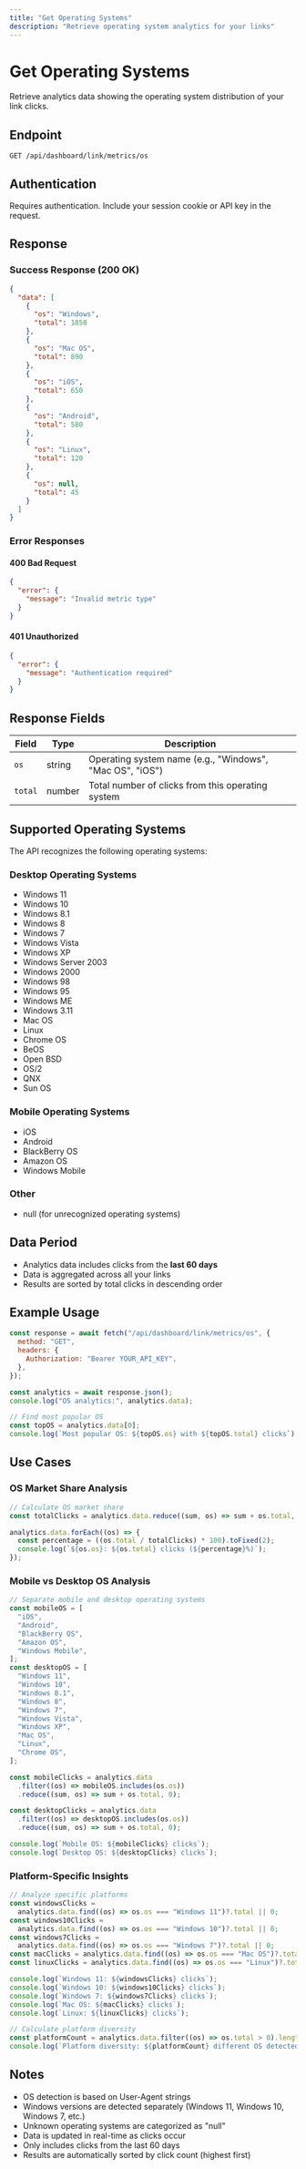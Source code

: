 ```yaml
---
title: "Get Operating Systems"
description: "Retrieve operating system analytics for your links"
---
```


# Get Operating Systems

Retrieve analytics data showing the operating system distribution of your link clicks.

## Endpoint

```
GET /api/dashboard/link/metrics/os
```

## Authentication

Requires authentication. Include your session cookie or API key in the request.

## Response

### Success Response (200 OK)

```json
{
  "data": [
    {
      "os": "Windows",
      "total": 1850
    },
    {
      "os": "Mac OS",
      "total": 890
    },
    {
      "os": "iOS",
      "total": 650
    },
    {
      "os": "Android",
      "total": 580
    },
    {
      "os": "Linux",
      "total": 120
    },
    {
      "os": null,
      "total": 45
    }
  ]
}
```

### Error Responses

#### 400 Bad Request

```json
{
  "error": {
    "message": "Invalid metric type"
  }
}
```

#### 401 Unauthorized

```json
{
  "error": {
    "message": "Authentication required"
  }
}
```

## Response Fields

| Field   | Type   | Description                                              |
| ------- | ------ | -------------------------------------------------------- |
| `os`    | string | Operating system name (e.g., "Windows", "Mac OS", "iOS") |
| `total` | number | Total number of clicks from this operating system        |

## Supported Operating Systems

The API recognizes the following operating systems:

### Desktop Operating Systems

- Windows 11
- Windows 10
- Windows 8.1
- Windows 8
- Windows 7
- Windows Vista
- Windows XP
- Windows Server 2003
- Windows 2000
- Windows 98
- Windows 95
- Windows ME
- Windows 3.11
- Mac OS
- Linux
- Chrome OS
- BeOS
- Open BSD
- OS/2
- QNX
- Sun OS

### Mobile Operating Systems

- iOS
- Android
- BlackBerry OS
- Amazon OS
- Windows Mobile

### Other

- null (for unrecognized operating systems)

## Data Period

- Analytics data includes clicks from the **last 60 days**
- Data is aggregated across all your links
- Results are sorted by total clicks in descending order

## Example Usage

```javascript
const response = await fetch("/api/dashboard/link/metrics/os", {
  method: "GET",
  headers: {
    Authorization: "Bearer YOUR_API_KEY",
  },
});

const analytics = await response.json();
console.log("OS analytics:", analytics.data);

// Find most popular OS
const topOS = analytics.data[0];
console.log(`Most popular OS: ${topOS.os} with ${topOS.total} clicks`);
```

## Use Cases

### OS Market Share Analysis

```javascript
// Calculate OS market share
const totalClicks = analytics.data.reduce((sum, os) => sum + os.total, 0);

analytics.data.forEach((os) => {
  const percentage = ((os.total / totalClicks) * 100).toFixed(2);
  console.log(`${os.os}: ${os.total} clicks (${percentage}%)`);
});
```

### Mobile vs Desktop OS Analysis

```javascript
// Separate mobile and desktop operating systems
const mobileOS = [
  "iOS",
  "Android",
  "BlackBerry OS",
  "Amazon OS",
  "Windows Mobile",
];
const desktopOS = [
  "Windows 11",
  "Windows 10",
  "Windows 8.1",
  "Windows 8",
  "Windows 7",
  "Windows Vista",
  "Windows XP",
  "Mac OS",
  "Linux",
  "Chrome OS",
];

const mobileClicks = analytics.data
  .filter((os) => mobileOS.includes(os.os))
  .reduce((sum, os) => sum + os.total, 0);

const desktopClicks = analytics.data
  .filter((os) => desktopOS.includes(os.os))
  .reduce((sum, os) => sum + os.total, 0);

console.log(`Mobile OS: ${mobileClicks} clicks`);
console.log(`Desktop OS: ${desktopClicks} clicks`);
```

### Platform-Specific Insights

```javascript
// Analyze specific platforms
const windowsClicks =
  analytics.data.find((os) => os.os === "Windows 11")?.total || 0;
const windows10Clicks =
  analytics.data.find((os) => os.os === "Windows 10")?.total || 0;
const windows7Clicks =
  analytics.data.find((os) => os.os === "Windows 7")?.total || 0;
const macClicks = analytics.data.find((os) => os.os === "Mac OS")?.total || 0;
const linuxClicks = analytics.data.find((os) => os.os === "Linux")?.total || 0;

console.log(`Windows 11: ${windowsClicks} clicks`);
console.log(`Windows 10: ${windows10Clicks} clicks`);
console.log(`Windows 7: ${windows7Clicks} clicks`);
console.log(`Mac OS: ${macClicks} clicks`);
console.log(`Linux: ${linuxClicks} clicks`);

// Calculate platform diversity
const platformCount = analytics.data.filter((os) => os.total > 0).length;
console.log(`Platform diversity: ${platformCount} different OS detected`);
```

## Notes

- OS detection is based on User-Agent strings
- Windows versions are detected separately (Windows 11, Windows 10, Windows 7, etc.)
- Unknown operating systems are categorized as "null"
- Data is updated in real-time as clicks occur
- Only includes clicks from the last 60 days
- Results are automatically sorted by click count (highest first)
